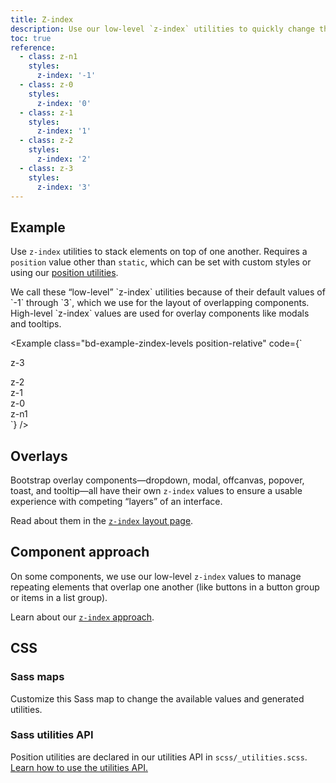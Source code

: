```yaml
---
title: Z-index
description: Use our low-level `z-index` utilities to quickly change the stack level of an element or component.
toc: true
reference:
  - class: z-n1
    styles:
      z-index: '-1'
  - class: z-0
    styles:
      z-index: '0'
  - class: z-1
    styles:
      z-index: '1'
  - class: z-2
    styles:
      z-index: '2'
  - class: z-3
    styles:
      z-index: '3'
---
```


## Example

Use `z-index` utilities to stack elements on top of one another. Requires a `position` value other than `static`, which can be set with custom styles or using our [position utilities]([[docsref:/utilities/position/]]).

<Callout>
We call these “low-level” `z-index` utilities because of their default values of `-1` through `3`, which we use for the layout of overlapping components. High-level `z-index` values are used for overlay components like modals and tooltips.
</Callout>

<Example class="bd-example-zindex-levels position-relative" code={`<div class="z-3 position-absolute p-5 rounded-3"><span>z-3</span></div>
<div class="z-2 position-absolute p-5 rounded-3"><span>z-2</span></div>
<div class="z-1 position-absolute p-5 rounded-3"><span>z-1</span></div>
<div class="z-0 position-absolute p-5 rounded-3"><span>z-0</span></div>
<div class="z-n1 position-absolute p-5 rounded-3"><span>z-n1</span></div>`} />

## Overlays

Bootstrap overlay components—dropdown, modal, offcanvas, popover, toast, and tooltip—all have their own `z-index` values to ensure a usable experience with competing “layers” of an interface.

Read about them in the [`z-index` layout page]([[docsref:/layout/z-index]]).

## Component approach

On some components, we use our low-level `z-index` values to manage repeating elements that overlap one another (like buttons in a button group or items in a list group).

Learn about our [`z-index` approach]([[docsref:/extend/approach#z-index-scales]]).

## CSS

### Sass maps

Customize this Sass map to change the available values and generated utilities.

<ScssDocs name="zindex-levels-map" file="scss/_variables.scss" />

### Sass utilities API

Position utilities are declared in our utilities API in `scss/_utilities.scss`. [Learn how to use the utilities API.]([[docsref:/utilities/api#using-the-api]])

<ScssDocs name="utils-zindex" file="scss/_utilities.scss" />
